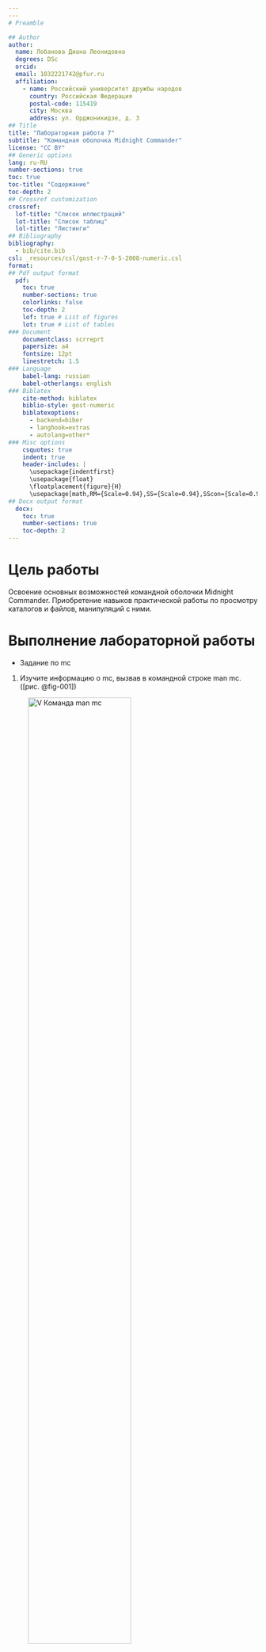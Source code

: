 ```yaml
---
---
# Preamble

## Author
author:
  name: Лобанова Диана Леонидовна
  degrees: DSc
  orcid: 
  email: 1032221742@pfur.ru
  affiliation:
    - name: Российский университет дружбы народов
      country: Российская Федерация
      postal-code: 115419
      city: Москва
      address: ул. Орджоникидзе, д. 3
## Title
title: "Лабораторная работа 7"
subtitle: "Командная оболочка Midnight Commander"
license: "CC BY"
## Generic options
lang: ru-RU
number-sections: true
toc: true
toc-title: "Содержание"
toc-depth: 2
## Crossref customization
crossref:
  lof-title: "Список иллюстраций"
  lot-title: "Список таблиц"
  lol-title: "Листинги"
## Bibliography
bibliography:
  - bib/cite.bib
csl: _resources/csl/gost-r-7-0-5-2008-numeric.csl
format:
## Pdf output format
  pdf:
    toc: true
    number-sections: true
    colorlinks: false
    toc-depth: 2
    lof: true # List of figures
    lot: true # List of tables
### Document
    documentclass: scrreprt
    papersize: a4
    fontsize: 12pt
    linestretch: 1.5
### Language
    babel-lang: russian
    babel-otherlangs: english
### Biblatex
    cite-method: biblatex
    biblio-style: gost-numeric
    biblatexoptions:
      - backend=biber
      - langhook=extras
      - autolang=other*
### Misc options
    csquotes: true
    indent: true
    header-includes: |
      \usepackage{indentfirst}
      \usepackage{float}
      \floatplacement{figure}{H}
      \usepackage[math,RM={Scale=0.94},SS={Scale=0.94},SScon={Scale=0.94},TT={Scale=MatchLowercase,FakeStretch=0.9},DefaultFeatures={Ligatures=Common}]{plex-otf}
## Docx output format
  docx:
    toc: true
    number-sections: true
    toc-depth: 2
---
```




# Цель работы

Освоение основных возможностей командной оболочки Midnight Commander. 
Приобретение навыков практической работы по просмотру каталогов и файлов, манипуляций с ними.



# Выполнение лабораторной работы

- Задание по mc

1. Изучите информацию о mc, вызвав в командной строке man mc. ([рис. @fig-001])

![V Команда man mc](image/man_mc.png){#fig-001 width=70%}


2. Запустите из командной строки mc, изучите его структуру и меню. ([рис. @fig-002])

![V Команда mc](image/mc.png){#fig-002 width=70%}


3. Выполните несколько операций в mc, используя управляющие клавиши:
операции с панелями, выделение/отмена выделения файлов, копирование/перемещение файлов, 
получение информации о размере и правах доступа на файлы и/или каталоги и т.п.) ([рис. @fig-003, @fig-004, @fig-005]).

![V Выделить файлы](image/F3.png){#fig-003 width=70%}

![V Клавиша F5 Копировать](image/copy.png){#fig-004 width=70%}

![V Клавиша F6 Вставка](image/paste.png){#fig-005 width=70%}


4. Выполните основные команды меню левой панели. 
Оцените степень подробности вывода информации о файлах. ([рис. @fig-006, @fig-007, @fig-008])

![V Меню - Быстрый просмотр](image/fast.png){#fig-006 width=70%}

![V Меню - Информация](image/info.png){#fig-007 width=70%}

![V Меню - Дерево](image/tree.png){#fig-008 width=70%}


5. Используя возможности подменю Файл , выполните:

– просмотр содержимого текстового файла; ([рис. @fig-009])

![V Файл - Просмотр](image/open.png){#fig-009 width=70%}

– редактирование содержимого текстового файла (без сохранения результатов
редактирования); ([рис. @fig-010])

![V Файл - Правка(F4)](image/F4_pravka.png){#fig-010 width=70%}

– создание каталога; ([рис. @fig-012])

![V Файл - Создание каталога](image/sozdanie_katalog.png){#fig-012 width=70%}

– копирование в файлов в созданный каталог. ([рис. @fig-013, @fig-014])

![V Файл - Копирование](image/file-copy.png){#fig-013 width=70%}

![V Содержимое каталога после копирования](image/soderg_katalog_feathers11.png){#fig-014 width=70%}


6. С помощью соответствующих средств подменю Команда осуществите:

– поиск в файловой системе файла с заданными условиями (например, файла
с расширением .c или .cpp, содержащего строку main); ([рис. @fig-015, @fig-016])

![V Команда - Поиск файла](image/komanda_poisk.png){#fig-015 width=70%}

![V Результат поиска](image/result_search.png){#fig-016 width=70%}

– выбор и повторение одной из предыдущих команд; ([рис. @fig-019])

![V Команда - Дерево каталогов](image/tree_2.png){#fig-019 width=70%}

– переход в домашний каталог;
– анализ файла меню и файла расширений. ([рис. @fig-020, @fig-021])

![V Команда - Править файл меню](image/file_menu.png){#fig-020 width=70%}

![V Команда - Править файл расширений](image/file_rasshireniy.png){#fig-021 width=70%}


7. Вызовите подменю Настройки. Освойте операции, определяющие структуру экрана mc ([рис. @fig-022, @fig-023])

![V Настройки - Конфигурация](image/konfigur.png){#fig-022 width=70%}

![V Настройки - Внешний вид](image/vnesh_vid.png){#fig-023 width=70%}



- Задание по встроенному редактору mc

1. Создайте текстовой файл text.txt.([рис. @fig-011])

![V Создание текстового файла](image/touch_file_text.png){#fig-011 width=70%}


2. Откройте этот файл с помощью встроенного в mc редактора.([рис. @fig-017])

![V Открытие текстового файла](image/open_text.png){#fig-017 width=70%}


3. Вставьте в открытый файл небольшой фрагмент текста, скопированный из Интернета. ([рис. @fig-018])

![V Наполнение текстового файла](image/change_text.png){#fig-018 width=70%}


4. Проделайте с текстом следующие манипуляции, используя горячие клавиши:
4.1. Удалите строку текста.
4.2. Выделите фрагмент текста и скопируйте его на новую строку.
4.3. Выделите фрагмент текста и перенесите его на новую строку.
4.4. Сохраните файл.
4.5. Отмените последнее действие.
4.6. Перейдите в конец файла (нажав комбинацию клавиш) и напишите некоторый текст.
4.7. Перейдите в начало файла (нажав комбинацию клавиш) и напишите некоторый текст.
4.8. Сохраните и закройте файл.


5. Откройте файл с исходным текстом на некотором языке программирования (например, Java) ([рис. @fig-024])

![V Открытие файла с исходным текстом на языке программирования Java](image/prog_java.png){#fig-024 width=70%}


6. Используя меню редактора, включите подсветку синтаксиса, если она не включена, или выключите, если она включена. ([рис. @fig-025])

![V Включить подсветку синтаксиса кода на Java](image/light_syntax.png){#fig-025 width=70%}



# Выводы

В этой лабораторной работе мы познакомились с командной оболочкой Midnight Commander, её структурой и горячими клавишами. 
Изучили новые возможности управления файловой системой, выполнили данные нам задания.


